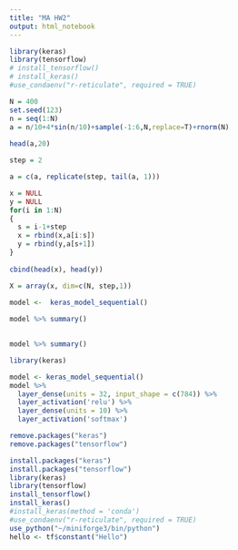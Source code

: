 ```yaml
---
title: "MA HW2"
output: html_notebook
---
```



```r
library(keras)
library(tensorflow)
# install_tensorflow()
# install_keras()
#use_condaenv("r-reticulate", required = TRUE)
```

```r
N = 400
set.seed(123)
n = seq(1:N)
a = n/10+4*sin(n/10)+sample(-1:6,N,replace=T)+rnorm(N)
 
head(a,20)
```

```r
step = 2 

a = c(a, replicate(step, tail(a, 1)))

x = NULL
y = NULL
for(i in 1:N)
{
  s = i-1+step
  x = rbind(x,a[i:s])
  y = rbind(y,a[s+1])
}
 
cbind(head(x), head(y))
```

```r
X = array(x, dim=c(N, step,1))
```

```r
model <-  keras_model_sequential()
 
model %>% summary()
 

model %>% summary()
```

```r
library(keras)

model <- keras_model_sequential() 
model %>% 
  layer_dense(units = 32, input_shape = c(784)) %>% 
  layer_activation('relu') %>% 
  layer_dense(units = 10) %>% 
  layer_activation('softmax')
```

```r
remove.packages("keras")
remove.packages("tensorflow")

install.packages("keras")
install.packages("tensorflow")
library(keras)
library(tensorflow)
install_tensorflow()
install_keras()
#install_keras(method = 'conda')
#use_condaenv("r-reticulate", required = TRUE)
use_python("~/miniforge3/bin/python")
hello <- tf$constant("Hello")
```

```r

```

```r

```

```r

```














